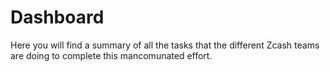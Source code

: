 # Dashboard


Here you will find a summary of all the tasks that the different Zcash teams
are doing to complete this mancomunated effort.




